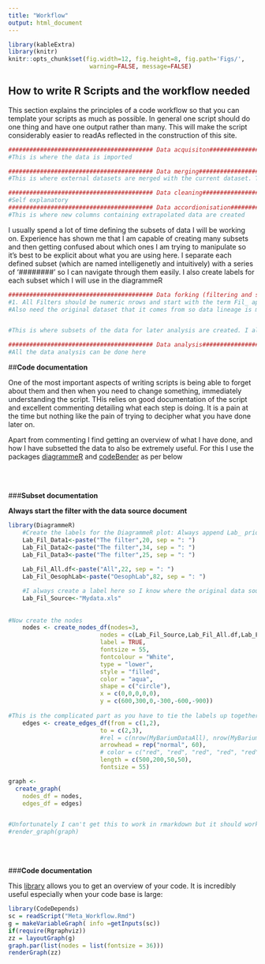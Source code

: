 ```yaml
---
title: "Workflow"
output: html_document
---
```


```r
library(kableExtra)
library(knitr)
knitr::opts_chunk$set(fig.width=12, fig.height=8, fig.path='Figs/',
                       warning=FALSE, message=FALSE)
```

## How to write R Scripts and the workflow needed

This section explains the principles of a code workflow so that you can template your scripts as much as possible. 
In general one script should do one thing and have one output rather than many. 
This will make the script considerably easier to readAs reflected in the construction of this site.


```r

######################################### Data acquisiton######################################### 
#This is where the data is imported

######################################### Data merging######################################### 
#This is where external datasets are merged with the current dataset. This can be done after cleaning as well especially if you need to clean dates etc.

######################################### Data cleaning######################################### 
#Self explanatory
######################################### Data accordionisation#########################################
#This is where new columns containing extrapolated data are created
```

I usually spend a lot of time defining the subsets of data I will be working on. Experience has shown me that I am capable of creating many subsets and then getting confused about which ones I am trying to manipulate so it's best to be explicit about what you are using here. I separate each defined subset (which are named intelligenetly and intuitively) with a series of '########' so I can navigate through them easily. I also create labels for each subset which I will use in the diagrammeR 

```r
######################################### Data forking (filtering and subsetting)######################################### 
#1. All Filters should be numeric nrows and start with the term Fil_ appended to the nrow from which it is derived eg mydf becomes Fil_mydf<-nrow(mydf)
#Also need the original dataset that it comes from so data lineage is maintained


#This is where subsets of the data for later analysis are created. I also label the datasets for use in diagrammeR later so I can get an overview of my methodology. All the subsets should be created here and the parent dataset should also be labelled here.

```






```r
######################################### Data analysis######################################### 
#All the data analysis can be done here
```

##**Code documentation**
    
One of the most important aspects of writing scripts is being able to forget about them and then when you need to change something, immediately understanding the script. THis relies on good documentation of the script and excellent commenting detailing what each step is doing. It is a pain at the time but nothing like the pain of trying to decipher what you have done later on.

Apart from commenting I find getting an overview of what I have done, and how I have subsetted the data to also be extremely useful. For this I use the packages [diagrammeR](http://rich-iannone.github.io/DiagrammeR/) and [codeBender](https://cran.r-project.org/web/packages/CodeDepends/index.html) as per below

<br><br>

###**Subset documentation**


**Always start the filter with the data source document**

```r

    
library(DiagrammeR)
    #Create the labels for the DiagrammeR plot: Always append Lab_ prior to using the filter value eg Lab_Fil_OGD<-paste("The subsetN",Fil_OGD, sep = ": ")
    Lab_Fil_Data1<-paste("The filter",20, sep = ": ")
    Lab_Fil_Data2<-paste("The filter",34, sep = ": ")
    Lab_Fil_Data3<-paste("The filter",25, sep = ": ")
    
    Lab_Fil_All.df<-paste("All",22, sep = ": ")
    Lab_Fil_OesophLab<-paste("OesophLab",82, sep = ": ")

    #I always create a label here so I know where the original data source was in the first place:
    Lab_Fil_Source<-"Mydata.xls"
   
    
#Now create the nodes
    nodes <- create_nodes_df(nodes=3,
                          nodes = c(Lab_Fil_Source,Lab_Fil_All.df,Lab_Fil_OesophLab),                     
                          label = TRUE,
                          fontsize = 55,
                          fontcolour = "White",
                          type = "lower",
                          style = "filled",
                          color = "aqua",
                          shape = c("circle"),
                          x = c(0,0,0,0,0),
                          y = c(600,300,0,-300,-600,-900))
    
#This is the complicated part as you have to tie the labels up together
    edges <- create_edges_df(from = c(1,2), 
                          to = c(2,3),
                          #rel = c(nrow(MyBariumDataAll), nrow(MyBariumDataSwall), nrow(MyBariumDataWithHRMAny), nrow(MyBariumDataWithHRMD)),
                          arrowhead = rep("normal", 60),
                          # color = c("red", "red", "red", "red", "red", "red"),
                          length = c(500,200,50,50),
                          fontsize = 55)

graph <-
  create_graph(
    nodes_df = nodes,
    edges_df = edges)


#Unfortunately I can't get this to work in rmarkdown but it should work in Rstudio
#render_graph(graph)
```

<br><br>
    
###**Code documentation**

This [library](https://cran.r-project.org/web/packages/CodeDepends/index.html) allows you to get an overview of your code. It is incredibly useful especially when your code base is large:
```r
library(CodeDepends)
sc = readScript("Meta_Workflow.Rmd")
g = makeVariableGraph( info =getInputs(sc))
if(require(Rgraphviz))
zz = layoutGraph(g)
graph.par(list(nodes = list(fontsize = 36)))
renderGraph(zz)

```


